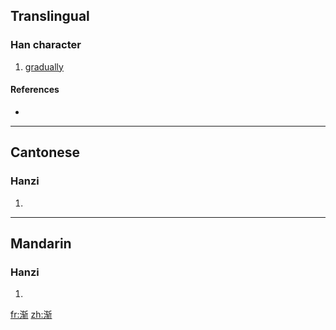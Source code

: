 {{also|漸}}
==Translingual==

===Han character===
{{Han char|rn=85|rad=水|as=08|sn=11|four=|canj=水大手中 (EKQL)}}

# [[gradually]]

====References====
* {{Han ref|kx=0633.371|hdz=31645.030|uh=6E10|ud=28176}}

----

==Cantonese==

===Hanzi===
{{yue-hanzi|jyut=|y=jim1, jim6|tra=漸}}

# {{defn|Cantonese}}

----

==Mandarin==

===Hanzi===
{{cmn-hanzi|tra=漸|pin=[[chán]] ([[chan2]]), [[jiān]] ([[jian1]]), [[jiàn]] ([[jian4]]), [[qián]] ([[qian2]])|wg=ch'an<sup>2</sup>, chien<sup>1</sup>, chien<sup>4</sup>, ch'ien<sup>2</sup>}}

# {{defn|Mandarin}}

[[fr:渐]]
[[zh:渐]]